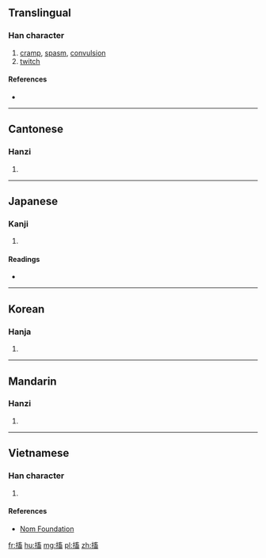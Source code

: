 ==Translingual==

===Han character===
{{Han char|rn=64|rad=手|as=10|sn=13|four=50063|canj=QYVW|ids=⿰扌畜}}

# [[cramp]], [[spasm]], [[convulsion]]
# [[twitch]]

====References====
* {{Han ref|kx=0446.200|dkj=12472|dj=0797.050|hdz=31936.040|uh=6410|ud=25616|bh=DD7A|bd=56698}}

----

==Cantonese==

===Hanzi===
{{yue-hanzi|jyut=[[cuk1]]|y=chuk1}}

# {{defn|lang=yue|sort=手10}}

----

==Japanese==

===Kanji===
{{ja-kanji|grade=|rs=手10}}

# {{defn|lang=ja|sort=手10}}

====Readings====
* {{ja-readings|on=[[ちく]] (chiku)|kun=[[いたむ]] (itamu)}}

----

==Korean==

===Hanja===
{{ko-hanja|hangeul=휵|eumhun=|rv=hyuk|mr=hyuk|y=hyuk}}

# {{defn|lang=ko|sort=手10}}

----

==Mandarin==

===Hanzi===
{{cmn-hanzi|pin=[[chù]] ([[chu4]])|wg=ch'u<sup>4</sup>}}

# {{defn|lang=cmn|sort=手10}}

----

==Vietnamese==

===Han character===
{{vi-hantu|rs=手10|súc}}

# {{defn|lang=vi|sort=手10}}

====References====
*[http://nomfoundation.org/common/nom_details.php?codepoint=6410 Nom Foundation]

[[fr:搐]]
[[hu:搐]]
[[mg:搐]]
[[pl:搐]]
[[zh:搐]]